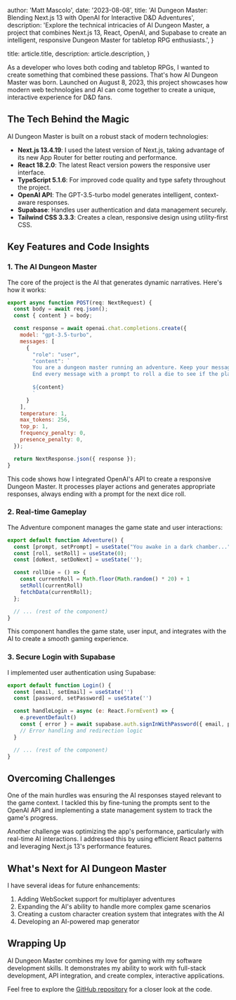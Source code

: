 
  author: 'Matt Mascolo',
  date: '2023-08-08',
  title: 'AI Dungeon Master: Blending Next.js 13 with OpenAI for Interactive D&D Adventures',
  description:
    'Explore the technical intricacies of AI Dungeon Master, a project that combines Next.js 13, React, OpenAI, and Supabase to create an intelligent, responsive Dungeon Master for tabletop RPG enthusiasts.',
}

  title: article.title,
  description: article.description,
}


As a developer who loves both coding and tabletop RPGs, I wanted to create something that combined these passions. That's how AI Dungeon Master was born. Launched on August 8, 2023, this project showcases how modern web technologies and AI can come together to create a unique, interactive experience for D&D fans.

## The Tech Behind the Magic

AI Dungeon Master is built on a robust stack of modern technologies:

- **Next.js 13.4.19**: I used the latest version of Next.js, taking advantage of its new App Router for better routing and performance.
- **React 18.2.0**: The latest React version powers the responsive user interface.
- **TypeScript 5.1.6**: For improved code quality and type safety throughout the project.
- **OpenAI API**: The GPT-3.5-turbo model generates intelligent, context-aware responses.
- **Supabase**: Handles user authentication and data management securely.
- **Tailwind CSS 3.3.3**: Creates a clean, responsive design using utility-first CSS.

## Key Features and Code Insights

### 1. The AI Dungeon Master

The core of the project is the AI that generates dynamic narratives. Here's how it works:

```javascript
export async function POST(req: NextRequest) {
  const body = await req.json();
  const { content } = body;

  const response = await openai.chat.completions.create({
    model: "gpt-3.5-turbo",
    messages: [
      {
        "role": "user",
        "content": `
        You are a dungeon master running an adventure. Keep your message to 80 words or less.
        End every message with a prompt to roll a die to see if the player succeeds or fails.
        
        ${content}
        `
      }
    ],
    temperature: 1,
    max_tokens: 256,
    top_p: 1,
    frequency_penalty: 0,
    presence_penalty: 0,
  });

  return NextResponse.json({ response });
}
```
This code shows how I integrated OpenAI's API to create a responsive Dungeon Master. It processes player actions and generates appropriate responses, always ending with a prompt for the next dice roll.

### 2. Real-time Gameplay

The Adventure component manages the game state and user interactions:

```javascript
export default function Adventure() {
  const [prompt, setPrompt] = useState("You awake in a dark chamber...");
  const [roll, setRoll] = useState(0);
  const [doNext, setDoNext] = useState('');

  const rollDie = () => {
    const currentRoll = Math.floor(Math.random() * 20) + 1
    setRoll(currentRoll)
    fetchData(currentRoll);
  };

  // ... (rest of the component)
}
```
This component handles the game state, user input, and integrates with the AI to create a smooth gaming experience.

### 3. Secure Login with Supabase

I implemented user authentication using Supabase:

```javascript
export default function Login() {
  const [email, setEmail] = useState('')
  const [password, setPassword] = useState('')

  const handleLogin = async (e: React.FormEvent) => {
    e.preventDefault()
    const { error } = await supabase.auth.signInWithPassword({ email, password })
    // Error handling and redirection logic
  }

  // ... (rest of the component)
}
```
## Overcoming Challenges

One of the main hurdles was ensuring the AI responses stayed relevant to the game context. I tackled this by fine-tuning the prompts sent to the OpenAI API and implementing a state management system to track the game's progress.

Another challenge was optimizing the app's performance, particularly with real-time AI interactions. I addressed this by using efficient React patterns and leveraging Next.js 13's performance features.

## What's Next for AI Dungeon Master

I have several ideas for future enhancements:

1. Adding WebSocket support for multiplayer adventures
2. Expanding the AI's ability to handle more complex game scenarios
3. Creating a custom character creation system that integrates with the AI
4. Developing an AI-powered map generator

## Wrapping Up

AI Dungeon Master combines my love for gaming with my software development skills. It demonstrates my ability to work with full-stack development, API integration, and create complex, interactive applications.

Feel free to explore the [GitHub repository](https://github.com/mattmascolo/ai-dm) for a closer look at the code.
